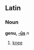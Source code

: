 ==Latin==
===Noun===
'''genu, [[Wiktionary Appendix:Latin fourth declension|-ūs]]''' ''n''

#[[knee]]